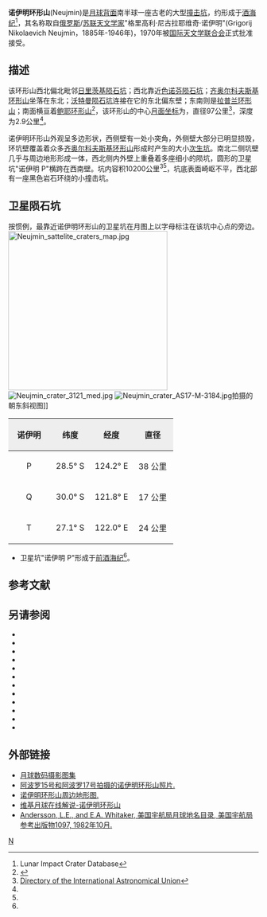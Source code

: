 {{lunar crater data |
 image=AS15-M-1852.jpg|240px|
 caption=[[阿波罗15号|阿波罗15号]]拍摄的诺伊明环形山(左下)和[[沃特曼陨石坑|沃特曼环形山]]，''[[美国宇航局|美国宇航局]]照片''。|
 latitude=26.68|
 N_or_S=S|
 longitude=125.17|
 E_or_W=E|
 diameter=97公里|
 depth=2.9公里|
 colong=236|
 eponym=格里高利·尼·诺伊明}}
'''诺伊明环形山'''(Neujmin)是[[月球背面|月球背面]]南半球一座古老的大型[[撞击坑|撞击坑]]，约形成于[[酒海纪|酒海纪]]<ref name=LICD>Lunar Impact Crater Database</ref>，其名称取自[[俄罗斯|俄罗斯]]/[[苏联|苏联]][[天文学家|天文学家]]"格里高利·尼古拉耶维奇·诺伊明"(Grigorij Nikolaevich Neujmin，1885年-1946年)，1970年被[[国际天文学联合会|国际天文学联合会]]正式批准接受。

==描述==
该环形山西北偏北毗邻[[日里茨基陨石坑|日里茨基陨石坑]]；西北靠近[[色诺芬陨石坑|色诺芬陨石坑]]；[[齐奥尔科夫斯基环形山|齐奥尔科夫斯基环形山]]坐落在东北；[[沃特曼陨石坑|沃特曼陨石坑]]连接在它的东北偏东壁；东南则是[[拉普兰环形山|拉普兰环形山]]；南面横亘着[[鲍耶环形山|鲍耶环形山]]<ref>{{Cite web |url=http://planetarynames.wr.usgs.gov/images/Lunar/lac_101_wac.pdf |title=Crater Neujmin on LAC-101 map |accessdate=2016-07-22 |archive-date=2016-12-13 |archive-url=https://web.archive.org/web/20161213042306/https://planetarynames.wr.usgs.gov/images/Lunar/lac_101_wac.pdf |dead-url=no }}</ref>，该环形山的中心[[月面坐标|月面坐标]]为{{Coord|26.68|S|125.17|E|globe:Moon|nogoogle=1|noosm=1}}，直径97公里<ref name="IAU">[http://planetarynames.wr.usgs.gov/Feature/4223 Directory of the International Astronomical Union]</ref>，深度为2.9公里<ref name="LICD"/>。

诺伊明环形山外观呈多边形状，西侧壁有一处小突角，外侧壁大部分已明显损毁，环坑壁覆盖着众多[[齐奥尔科夫斯基环形山|齐奥尔科夫斯基环形山]]形成时产生的大小[[次级撞击坑|次生坑]]。南北二侧坑壁几乎与周边地形形成一体，西北侧内外壁上重叠着多座细小的陨坑，圆形的卫星坑"诺伊明 P"横跨在西南壁。坑内容积10200公里<sup>3</sup><ref name="LICD"/>，坑底表面崎岖不平，西北部有一座黑色岩石环绕的小撞击坑。

==卫星陨石坑==
按惯例，最靠近诺伊明环形山的卫星坑在月图上以字母标注在该坑中心点的旁边。
[[Image:Neujmin_sattelite_craters_map.jpg|320px]]
[[Image:Neujmin_crater_3121_med.jpg|thumb]]
[[Image:Neujmin_crater_AS17-M-3184.jpg|thumb]]拍摄的朝东斜视图]]

{| class="wikitable"
!width="25%" style="background:#eeeeee;" |诺伊明 
!width="25%" style="background:#eeeeee;" |纬度
!width="25%" style="background:#eeeeee;" |经度
!width="25%" style="background:#eeeeee;" |直径
|-
|align="center"|P
|align="center"|28.5° S
|align="center"|124.2° E
|align="center"|38 公里
|-
|align="center"|Q
|align="center"|30.0° S
|align="center"|121.8° E
|align="center"|17 公里
|-
|align="center"|T
|align="center"|27.1° S
|align="center"|122.0° E
|align="center"|24 公里
|}

* 卫星坑"诺伊明 P"形成于[[前酒海纪|前酒海纪]]<ref name="LICD"/>。

== 参考文献 ==
{{Reflist}}

==另请参阅==
{{refbegin}}
* {{cite book
  | last1 = Andersson
  | first1 = L. E.
  | last2 = Whitaker
  | first2 = E. A.
  | authorlink2 = Ewen Whitaker
  | date = 1982
  | title = [[NASA|NASA]] Catalogue of Lunar Nomenclature
  | publisher = NASA RP-1097
  | ref = harv
  }}
* {{cite web
  | last = Blue
  | first = Jennifer
  | date = July 25, 2007
  | title = Gazetteer of Planetary Nomenclature
  | publisher = [[United_States_Geological_Survey|USGS]]
  | url = http://planetarynames.wr.usgs.gov/
  | accessdate = 2007-08-05
  | ref = harv
  | archive-date = 2015-05-26
  | archive-url = https://web.archive.org/web/20150526164842/http://planetarynames.wr.usgs.gov/
  | dead-url = no
  }}
* {{cite book
  | last1 = Bussey
  | first1 = B.
  | authorlink1 = Ben Bussey
  | last2 = Spudis
  | first2 = P.
  | authorlink2 = Paul Spudis
  | date = 2004
  | title = The Clementine Atlas of the Moon
  | publisher = Cambridge University Press
  | location = New York
  | isbn = 978-0-521-81528-4
  | ref = harv
  }}
* {{cite book
  | last1 = Cocks
  | first1 = Elijah E.
  | last2 = Cocks
  | first2 = Josiah C.
  | date = 1995
  | title = Who's Who on the Moon: A Biographical Dictionary of Lunar Nomenclature
  | url = https://archive.org/details/isbn_9780936389271
  | publisher = Tudor Publishers
  | isbn = 978-0-936389-27-1
  | ref = harv
  }}
* {{cite web
  | last = McDowell
  | first = Jonathan
  | date = July 15, 2007
  | url = http://host.planet4589.org/astro/lunar/
  | title = Lunar Nomenclature
  | publisher = Jonathan's Space Report
  | accessdate = 2007-10-24
  | ref = harv
  | archive-date = 2015-01-12
  | archive-url = https://web.archive.org/web/20150112233439/http://host.planet4589.org/astro/lunar/
  | dead-url = no
  }}
* {{cite journal| last1 = Menzel| first1 = D. H.| last2 = Minnaert| first2 = M.| last3 = Levin| first3 = B.| last4 = Dollfus| first4 = A.| last5 = Bell| first5 = B.| title = Report on Lunar Nomenclature by the Working Group of Commission 17 of the IAU| doi = 10.1007/BF00171763| journal = Space Science Reviews| volume = 12| issue = 2| pages = 136–186| date = 1971| bibcode = 1971SSRv...12..136M| ref = harv}}
* {{cite book
  | first = Patrick
  | last = Moore
  | authorlink = Patrick Moore
  | date = 2001
  | title = On the Moon
  | url = https://archive.org/details/patrickmooreonmo00patr
  | publisher = Sterling Publishing Co.
  | isbn = 978-0-304-35469-6
  | ref = harv
  }}
* {{cite book
  | first = Fred W.
  | last = Price
  | date = 1988
  | title = The Moon Observer's Handbook
  | publisher = Cambridge University Press
  | isbn = 978-0-521-33500-3
  | ref = harv
  }}
* {{cite book
  | last = Rükl
  | first = Antonín
  | authorlink = Antonín Rükl
  | date = 1990
  | title = Atlas of the Moon
  | publisher = Kalmbach Books
  | isbn = 978-0-913135-17-4
  | ref = harv
  }}
* {{cite book
  | last = Webb
  | first = Rev. T. W.
  | authorlink = Thomas William Webb
  | date = 1962
  | title = Celestial Objects for Common Telescopes
  | url = https://archive.org/details/celestialobjects00webb
  | edition = 6th revised
  | publisher = Dover
  | isbn = 978-0-486-20917-3
  | ref = harv
  }}
* {{cite book
  | first = Ewen A.
  | last = Whitaker
  | authorlink = Ewen Whitaker
  | date = 1999
  | title = Mapping and Naming the Moon
  | publisher = Cambridge University Press
  | isbn = 978-0-521-62248-6
  | ref = harv
  }}
* {{cite book
  | first = Peter T.
  | last = Wlasuk
  | date = 2000
  | title = Observing the Moon
  | publisher = Springer
  | isbn = 978-1-85233-193-1
  | ref = harv
 }}
{{refend}}

==外部链接==
*[http://www.lpi.usra.edu/resources/lunar_orbiter/bin/srch_nam.shtml?Neujmin%7C0 月球数码摄影图集]{{Wayback|url=http://www.lpi.usra.edu/resources/lunar_orbiter/bin/srch_nam.shtml?Neujmin%7C0 |date=20160809041700 }}
*[http://www.lpi.usra.edu/resources/apollo/search/feature/?feature=Neujmin 阿波罗15号和阿波罗17号拍摄的诺伊明环形山照片.]{{Wayback|url=http://www.lpi.usra.edu/resources/apollo/search/feature/?feature=Neujmin |date=20160304080347 }}
*[http://www.lpi.usra.edu/resources/mapcatalog/LTO/lto101c1_1/ 诺伊明环形山周边地形图.]{{Wayback|url=http://www.lpi.usra.edu/resources/mapcatalog/LTO/lto101c1_1/ |date=20160303190532 }}
*[http://the-moon.wikispaces.com/Neujmin 维基月球在线解说-诺伊明环形山]{{Wayback|url=http://the-moon.wikispaces.com/Neujmin |date=20180530153208 }}
*[http://planet4589.org/astro/lunar/RP-1097.pdf Andersson, L.E., and E.A. Whitaker,  美国宇航局月球地名目录, 美国宇航局参考出版物1097, 1982年10月.]{{Wayback|url=http://planet4589.org/astro/lunar/RP-1097.pdf |date=20141006125838 }}

[[Category:月球环形山|N]]
{{月球環形山 (L-N)}}